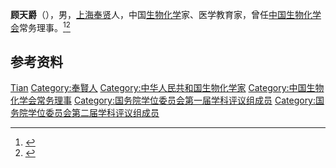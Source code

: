 '''顾天爵'''（{{bd|1923年||2001年|}}），男，[[上海|上海]][[奉贤|奉贤]]人，中国[[生物化学|生物化学]]家、医学教育家，曾任[[中国生物化学会|中国生物化学会]]常务理事。<ref>{{Cite book|title=中国科学技术专家传略 • 医学编 基础医学卷 二|author=中国科学技术协会编; 王琳芳主编|publisher=中国科学技术出版社|year=2008|isbn=|location=北京|pages=}}</ref><ref>{{Cite book|title=二十世纪中国名人辞典|author=蔡开松, 于信凤主编; 曾卓明, 周溯源, 赵书刚副主编|publisher=辽宁人民出版社|year=1991|isbn=|location=沈阳|pages=}}</ref>

== 参考资料 ==
{{reflist}}

{{国务院学位委员会第一届学科评议组/医学}}
{{国务院学位委员会第二届学科评议组/医学}}
{{Navboxes
| title  = 顾天爵在[[中国生物化学与分子生物学会|中国生物化学与分子生物学会]]的职务
| list1  =
{{中国生物化学会第一届理事会}}
{{中国生物化学会第二届理事会}}
{{中国生物化学会第三届理事会}}
}}

{{Authority control}}
{{DEFAULTSORT:Gu顾}}
[[Category:顾姓|Tian]]
[[Category:奉賢人|Category:奉賢人]]
[[Category:中华人民共和国生物化学家|Category:中华人民共和国生物化学家]]
[[Category:中国生物化学会常务理事|Category:中国生物化学会常务理事]]
[[Category:国务院学位委员会第一届学科评议组成员|Category:国务院学位委员会第一届学科评议组成员]]
[[Category:国务院学位委员会第二届学科评议组成员|Category:国务院学位委员会第二届学科评议组成员]]

{{中国人物小作品}}